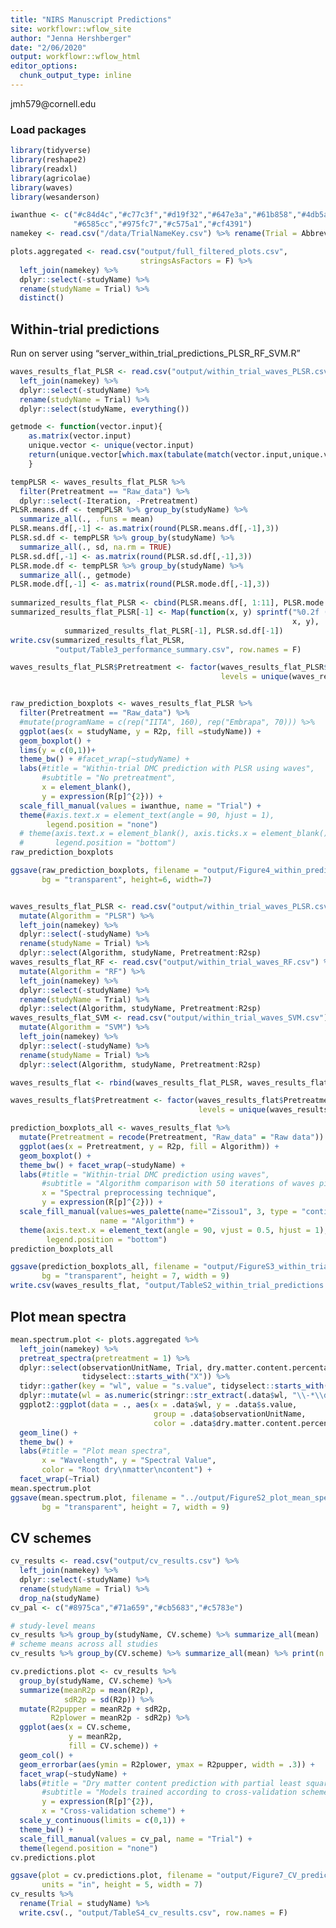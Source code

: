 ```yaml
---
title: "NIRS Manuscript Predictions"
site: workflowr::wflow_site
author: "Jenna Hershberger"
date: "2/06/2020"
output: workflowr::wflow_html
editor_options:
  chunk_output_type: inline
---
```

jmh579@cornell.edu  

### Load packages
```r
library(tidyverse)
library(reshape2)
library(readxl)
library(agricolae)
library(waves)
library(wesanderson)

iwanthue <- c("#c84d4c","#c77c3f","#d19f32","#647e3a","#61b858","#4db5a4",
              "#6585cc","#975fc7","#c575a1","#cf4391")
namekey <- read.csv("/data/TrialNameKey.csv") %>% rename(Trial = Abbreviated.Trial.Name) 
```

```r
plots.aggregated <- read.csv("output/full_filtered_plots.csv", 
                             stringsAsFactors = F) %>% 
  left_join(namekey) %>% 
  dplyr::select(-studyName) %>% 
  rename(studyName = Trial) %>% 
  distinct()
```

## Within-trial predictions
Run on server using "server_within_trial_predictions_PLSR_RF_SVM.R"
```r
waves_results_flat_PLSR <- read.csv("output/within_trial_waves_PLSR.csv") %>% 
  left_join(namekey) %>% 
  dplyr::select(-studyName) %>% 
  rename(studyName = Trial) %>% 
  dplyr::select(studyName, everything())

getmode <- function(vector.input){
    as.matrix(vector.input)
    unique.vector <- unique(vector.input)
    return(unique.vector[which.max(tabulate(match(vector.input,unique.vector)))])
    }

tempPLSR <- waves_results_flat_PLSR %>% 
  filter(Pretreatment == "Raw_data") %>% 
  dplyr::select(-Iteration, -Pretreatment)  
PLSR.means.df <- tempPLSR %>% group_by(studyName) %>% 
  summarize_all(., .funs = mean)
PLSR.means.df[,-1] <- as.matrix(round(PLSR.means.df[,-1],3))
PLSR.sd.df <- tempPLSR %>% group_by(studyName) %>% 
  summarize_all(., sd, na.rm = TRUE)
PLSR.sd.df[,-1] <- as.matrix(round(PLSR.sd.df[,-1],3))
PLSR.mode.df <- tempPLSR %>% group_by(studyName) %>% 
  summarize_all(., getmode)
PLSR.mode.df[,-1] <- as.matrix(round(PLSR.mode.df[,-1],3))
  
summarized_results_flat_PLSR <- cbind(PLSR.means.df[, 1:11], PLSR.mode.df[,12])
summarized_results_flat_PLSR[-1] <- Map(function(x, y) sprintf("%0.2f (%0.2f)", 
                                                               x, y),  
            summarized_results_flat_PLSR[-1], PLSR.sd.df[-1])
write.csv(summarized_results_flat_PLSR, 
          "output/Table3_performance_summary.csv", row.names = F)

waves_results_flat_PLSR$Pretreatment <- factor(waves_results_flat_PLSR$Pretreatment, 
                                               levels = unique(waves_results_flat_PLSR$Pretreatment))


raw_prediction_boxplots <- waves_results_flat_PLSR %>% 
  filter(Pretreatment == "Raw_data") %>% 
  #mutate(programName = c(rep("IITA", 160), rep("Embrapa", 70))) %>% 
  ggplot(aes(x = studyName, y = R2p, fill =studyName)) +
  geom_boxplot() +
  lims(y = c(0,1))+
  theme_bw() + #facet_wrap(~studyName) +
  labs(#title = "Within-trial DMC prediction with PLSR using waves", 
       #subtitle = "No pretreatment",
       x = element_blank(),
       y = expression(R[p]^{2})) +
  scale_fill_manual(values = iwanthue, name = "Trial") +
  theme(#axis.text.x = element_text(angle = 90, hjust = 1), 
        legend.position = "none")
  # theme(axis.text.x = element_blank(), axis.ticks.x = element_blank(), 
  #       legend.position = "bottom")
raw_prediction_boxplots

ggsave(raw_prediction_boxplots, filename = "output/Figure4_within_predictions.png",  
       bg = "transparent", height=6, width=7)


waves_results_flat_PLSR <- read.csv("output/within_trial_waves_PLSR.csv") %>% 
  mutate(Algorithm = "PLSR") %>%   
  left_join(namekey) %>% 
  dplyr::select(-studyName) %>% 
  rename(studyName = Trial) %>% 
  dplyr::select(Algorithm, studyName, Pretreatment:R2sp)
waves_results_flat_RF <- read.csv("output/within_trial_waves_RF.csv") %>% 
  mutate(Algorithm = "RF") %>% 
  left_join(namekey) %>% 
  dplyr::select(-studyName) %>% 
  rename(studyName = Trial) %>% 
  dplyr::select(Algorithm, studyName, Pretreatment:R2sp)
waves_results_flat_SVM <- read.csv("output/within_trial_waves_SVM.csv") %>% 
  mutate(Algorithm = "SVM") %>% 
  left_join(namekey) %>% 
  dplyr::select(-studyName) %>% 
  rename(studyName = Trial) %>% 
  dplyr::select(Algorithm, studyName, Pretreatment:R2sp)

waves_results_flat <- rbind(waves_results_flat_PLSR, waves_results_flat_RF, waves_results_flat_SVM) 

waves_results_flat$Pretreatment <- factor(waves_results_flat$Pretreatment, 
                                          levels = unique(waves_results_flat$Pretreatment))

prediction_boxplots_all <- waves_results_flat %>% 
  mutate(Pretreatment = recode(Pretreatment, "Raw_data" = "Raw data")) %>% 
  ggplot(aes(x = Pretreatment, y = R2p, fill = Algorithm)) +
  geom_boxplot() +
  theme_bw() + facet_wrap(~studyName) +
  labs(#title = "Within-trial DMC prediction using waves", 
       #subtitle = "Algorithm comparison with 50 iterations of waves pipeline",
       x = "Spectral preprocessing technique",
       y = expression(R[p]^{2})) +
  scale_fill_manual(values=wes_palette(name="Zissou1", 3, type = "continuous"), 
                    name = "Algorithm") +
  theme(axis.text.x = element_text(angle = 90, vjust = 0.5, hjust = 1),
        legend.position = "bottom")
prediction_boxplots_all

ggsave(prediction_boxplots_all, filename = "output/FigureS3_within_trial_prediction_all.png",  
       bg = "transparent", height = 7, width = 9)
write.csv(waves_results_flat, "output/TableS2_within_trial_predictions.csv", row.names = F)
```

## Plot mean spectra
```r
mean.spectrum.plot <- plots.aggregated %>%
  left_join(namekey) %>%
  pretreat_spectra(pretreatment = 1) %>%
  dplyr::select(observationUnitName, Trial, dry.matter.content.percentage.CO_334.0000092,
                tidyselect::starts_with("X")) %>%
  tidyr::gather(key = "wl", value = "s.value", tidyselect::starts_with("X")) %>%
  dplyr::mutate(wl = as.numeric(stringr::str_extract(.data$wl, "\\-*\\d+\\.*\\d*"))) %>%
  ggplot2::ggplot(data = ., aes(x = .data$wl, y = .data$s.value,
                                group = .data$observationUnitName,
                                color = .data$dry.matter.content.percentage.CO_334.0000092)) +
  geom_line() +
  theme_bw() +
  labs(#title = "Plot mean spectra", 
       x = "Wavelength", y = "Spectral Value", 
       color = "Root dry\nmatter\ncontent") + 
  facet_wrap(~Trial)
mean.spectrum.plot
ggsave(mean.spectrum.plot, filename = "../output/FigureS2_plot_mean_spectra.png",  
       bg = "transparent", height = 7, width = 9)
```

## CV schemes
```r
cv_results <- read.csv("output/cv_results.csv") %>% 
  left_join(namekey) %>% 
  dplyr::select(-studyName) %>% 
  rename(studyName = Trial) %>% 
  drop_na(studyName) 
cv_pal <- c("#8975ca","#71a659","#cb5683","#c5783e")

# study-level means
cv_results %>% group_by(studyName, CV.scheme) %>% summarize_all(mean)  %>% arrange(CV.scheme, R2p) %>% print(n = "inf")
# scheme means across all studies
cv_results %>% group_by(CV.scheme) %>% summarize_all(mean) %>% print(n = "inf")

cv.predictions.plot <- cv_results %>%
  group_by(studyName, CV.scheme) %>% 
  summarize(meanR2p = mean(R2p),
            sdR2p = sd(R2p)) %>% 
  mutate(R2pupper = meanR2p + sdR2p,
         R2plower = meanR2p - sdR2p) %>% 
  ggplot(aes(x = CV.scheme, 
             y = meanR2p,
             fill = CV.scheme)) +
  geom_col() +
  geom_errorbar(aes(ymin = R2plower, ymax = R2pupper, width = .3)) + 
  facet_wrap(~studyName) +
  labs(#title = "Dry matter content prediction with partial least squares regression",
       #subtitle = "Models trained according to cross-validation schemes",
       y = expression(R[p]^{2}),
       x = "Cross-validation scheme") +
  scale_y_continuous(limits = c(0,1)) + 
  theme_bw() + 
  scale_fill_manual(values = cv_pal, name = "Trial") +
  theme(legend.position = "none")
cv.predictions.plot

ggsave(plot = cv.predictions.plot, filename = "output/Figure7_CV_predictions.png",
       units = "in", height = 5, width = 7)
cv_results %>% 
  rename(Trial = studyName) %>% 
  write.csv(., "output/TableS4_cv_results.csv", row.names = F)
```
